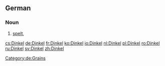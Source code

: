 ==German==
{{wikipedia|lang=de}}
===Noun===
{{de-noun|m|Dinkels|Dinkel}}
# [[spelt#Etymology_2|spelt]], {{taxlink|Triticum spelta|species|noshow=1}}
[[Category:de:Grains]]

[[cs:Dinkel]]
[[de:Dinkel]]
[[fr:Dinkel]]
[[ko:Dinkel]]
[[io:Dinkel]]
[[nl:Dinkel]]
[[pl:Dinkel]]
[[ro:Dinkel]]
[[ru:Dinkel]]
[[sv:Dinkel]]
[[zh:Dinkel]]